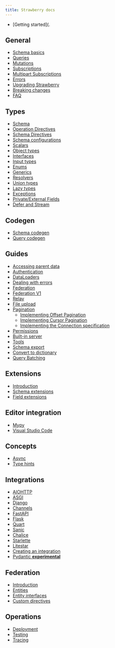 ```yaml
---
title: Strawberry docs
---
```

- [Getting started](.

## General

- [Schema basics](./general/schema-basics)
- [Queries](./general/queries)
- [Mutations](./general/mutations)
- [Subscriptions](./general/subscriptions)
- [Multipart Subscriptions](./general/multipart-subscriptions)
- [Errors](./errors)
- [Upgrading Strawberry](./general/upgrades)
- [Breaking changes](./breaking-changes)
- [FAQ](./faq)

## Types

- [Schema](./types/schema)
- [Operation Directives](./types/operation-directives)
- [Schema Directives](./types/schema-directives)
- [Schema configurations](./types/schema-configurations)
- [Scalars](./types/scalars)
- [Object types](./types/object-types)
- [Interfaces](./types/interfaces)
- [Input types](./types/input-types)
- [Enums](./types/enums)
- [Generics](./types/generics)
- [Resolvers](./types/resolvers)
- [Union types](./types/union)
- [Lazy types](./types/lazy)
- [Exceptions](./types/exceptions)
- [Private/External Fields](./types/private)
- [Defer and Stream](./types/defer-and-stream)

## Codegen

- [Schema codegen](./codegen/schema-codegen)
- [Query codegen](./codegen/query-codegen)

## Guides

- [Accessing parent data](./guides/accessing-parent-data)
- [Authentication](./guides/authentication)
- [DataLoaders](./guides/dataloaders)
- [Dealing with errors](./guides/errors)
- [Federation](./guides/federation)
- [Federation V1](./guides/federation-v1)
- [Relay](./guides/relay)
- [File upload](./guides/file-upload)
- [Pagination](./guides/pagination/overview)
  - [Implementing Offset Pagination](./guides/pagination/offset-based)
  - [Implementing Cursor Pagination](./guides/pagination/cursor-based)
  - [Implementing the Connection specification](./guides/pagination/connections)
- [Permissions](./guides/permissions)
- [Built-in server](./guides/server)
- [Tools](./guides/tools)
- [Schema export](./guides/schema-export)
- [Convert to dictionary](./guides/convert-to-dictionary)
- [Query Batching](./guides/query-batching)

## Extensions

- [Introduction](./extensions)
- [Schema extensions](./guides/custom-extensions)
- [Field extensions](./guides/field-extensions)

## Editor integration

- [Mypy](./editors/mypy)
- [Visual Studio Code](./editors/vscode)

## Concepts

- [Async](./concepts/async)
- [Type hints](./concepts/typings)

## Integrations

- [AIOHTTP](./integrations/aiohttp)
- [ASGI](./integrations/asgi)
- [Django](./integrations/django)
- [Channels](./integrations/channels)
- [FastAPI](./integrations/fastapi)
- [Flask](./integrations/flask)
- [Quart](./integrations/quart)
- [Sanic](./integrations/sanic)
- [Chalice](./integrations/chalice)
- [Starlette](./integrations/starlette)
- [Litestar](./integrations/litestar)
- [Creating an integration](./integrations/creating-an-integration)
- [Pydantic **experimental**](./integrations/pydantic)

## Federation

- [Introduction](./federation/introduction)
- [Entities](./federation/entities)
- [Entity interfaces](./federation/entity-interfaces)
- [Custom directives](./federation/custom_directives)

## Operations

- [Deployment](./operations/deployment)
- [Testing](./operations/testing)
- [Tracing](./operations/tracing)
